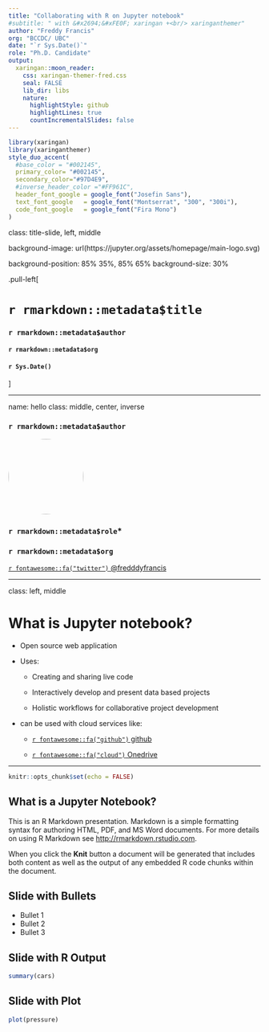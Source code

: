 ---
title: "Collaborating with R on Jupyter notebook"
#subtitle: " with &#x2694;&#xFE0F; xaringan +<br/> xaringanthemer"
author: "Freddy Francis"
org: "BCCDC/ UBC"
date: "`r Sys.Date()`"
role: "Ph.D. Candidate"
output:
  xaringan::moon_reader:
    css: xaringan-themer-fred.css
    seal: FALSE
    lib_dir: libs
    nature:
      highlightStyle: github
      highlightLines: true
      countIncrementalSlides: false
---


```{r xaringan-themer, include=FALSE, warning=FALSE}
library(xaringan)
library(xaringanthemer)
style_duo_accent(
  #base_color = "#002145",
  primary_color= "#002145",
  secondary_color="#97D4E9",
  #inverse_header_color ="#FF961C",
  header_font_google = google_font("Josefin Sans"),
  text_font_google   = google_font("Montserrat", "300", "300i"),
  code_font_google   = google_font("Fira Mono")
)
```

class: title-slide, left, middle

background-image: url(https://jupyter.org/assets/homepage/main-logo.svg)

background-position: 85% 35%, 85% 65%
background-size: 30%


.pull-left[

# `r rmarkdown::metadata$title`

### `r rmarkdown::metadata$author`

#### `r rmarkdown::metadata$org`

#### `r Sys.Date()`

]

---


name: hello
class: middle, center, inverse


### `r rmarkdown::metadata$author`

<img style="border-radius: 50%;" src="https://pbs.twimg.com/profile_images/1221115985345859586/2Si7wchi_400x400.jpg" width="150px"/>

### `r rmarkdown::metadata$role`*

### `r rmarkdown::metadata$org`

    
[`r fontawesome::fa("twitter")` @fredddyfrancis](https://twitter.com/fredddyfrancis)   


---

class: left, middle

# What is Jupyter notebook?


- Open source web application 

- Uses: 
  - Creating and sharing live code
  
  - Interactively develop and present data based projects
  
  - Holistic workflows for collaborative project development

- can be used with cloud services like:
  - [`r fontawesome::fa("github")` github](https://github.com/freddyfrancis)
  
  - [`r fontawesome::fa("cloud")` Onedrive](https://www.microsoft.com/en/microsoft-365/onedrive/online-cloud-storage)


---





```{r setup, include=FALSE}
knitr::opts_chunk$set(echo = FALSE)
```

## What is a Jupyter Notebook?

This is an R Markdown presentation. Markdown is a simple formatting syntax for authoring HTML, PDF, and MS Word documents. For more details on using R Markdown see <http://rmarkdown.rstudio.com>.

When you click the **Knit** button a document will be generated that includes both content as well as the output of any embedded R code chunks within the document.

## Slide with Bullets

-   Bullet 1
-   Bullet 2
-   Bullet 3

## Slide with R Output

```{r cars, echo = TRUE}
summary(cars)
```

## Slide with Plot

```{r pressure}
plot(pressure)
```
